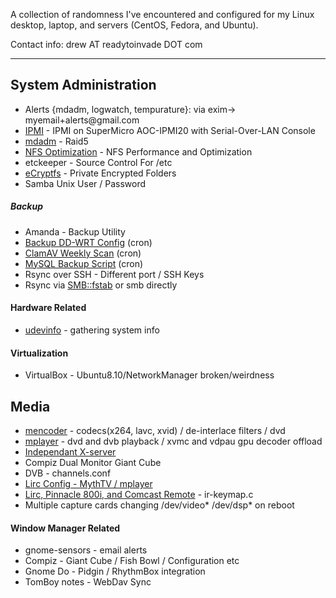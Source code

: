 A collection of randomness I've encountered and configured for my Linux desktop, laptop, and servers (CentOS, Fedora, and Ubuntu).

Contact info: drew AT readytoinvade DOT com
----


==System Administration==
*Alerts {mdadm, logwatch, tempurature}: via exim-> myemail+alerts@gmail.com
*[[IPMI]] - IPMI on SuperMicro AOC-IPMI20 with Serial-Over-LAN Console
*[[mdadm]] - Raid5
*[[NFS Optimization]] - NFS Performance and Optimization
*etckeeper - Source Control For /etc
*[[eCryptfs]] - Private Encrypted Folders
*Samba Unix User / Password

=====Backup=====
*Amanda - Backup Utility
*[[Backup DD-WRT Config]] (cron)
*[[ClamAV Weekly Scan]] (cron)
*[[MySQL Backup Script]] (cron)
*Rsync over SSH - Different port / SSH Keys
*Rsync via SMB::fstab or smb directly


====Hardware Related====
*[[udevinfo]] - gathering system info


====Virtualization====
*VirtualBox - Ubuntu8.10/NetworkManager broken/weirdness


==Media==
*[[mencoder]] - codecs(x264, lavc, xvid) / de-interlace filters / dvd
*[[mplayer]] - dvd and dvb playback / xvmc and vdpau gpu decoder offload
*[[Independant X-server]]
*Compiz Dual Monitor Giant Cube
*DVB - channels.conf
*[[Lirc Config - MythTV / mplayer]]
*[[Lirc, Pinnacle 800i, and Comcast Remote]] - ir-keymap.c
*Multiple capture cards changing /dev/video* /dev/dsp* on reboot

====Window Manager Related====
*gnome-sensors - email alerts
*Compiz - Giant Cube / Fish Bowl / Configuration etc
*Gnome Do - Pidgin / RhythmBox integration
*TomBoy notes - WebDav Sync